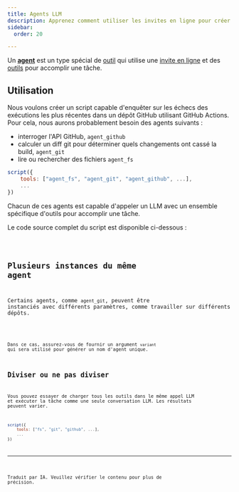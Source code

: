 ```yaml
---
title: Agents LLM
description: Apprenez comment utiliser les invites en ligne pour créer un agent LLM.
sidebar:
  order: 20

---
```



Un **[agent](../../reference/scripts/agents/)** est un type spécial de [outil](../../reference/scripts/tools/) qui utilise une [invite en ligne](../../reference/scripts/inline-prompts/) et des [outils](../../reference/scripts/tools/) pour accomplir une tâche.

## Utilisation

Nous voulons créer un script capable d'enquêter sur les échecs des exécutions les plus récentes dans un dépôt GitHub utilisant GitHub Actions.
Pour cela, nous aurons probablement besoin des agents suivants :

* interroger l'API GitHub, `agent_github`
* calculer un diff git pour déterminer quels changements ont cassé la build, `agent_git`
* lire ou rechercher des fichiers `agent_fs`

```js wrap title="github-investigator.genai.mts"
script({
    tools: ["agent_fs", "agent_git", "agent_github", ...],
    ...
})
```

Chacun de ces agents est capable d'appeler un LLM avec un ensemble spécifique d'outils pour accomplir une tâche.

Le code source complet du script est disponible ci-dessous :

<Code code={source} wrap={true} lang="js" title="github-investigator.genai.mts" />

## Plusieurs instances du même agent

Certains agents, comme `agent_git`, peuvent être instanciés avec différents paramètres, comme travailler sur différents dépôts.

<Code code={sourceMulti} wrap={true} lang="js" title="multi-agents.genai.mts" />

Dans ce cas, assurez-vous de fournir un argument `variant` qui sera utilisé pour générer un nom d'agent unique.

## Diviser ou ne pas diviser

Vous pouvez essayer de charger tous les outils dans le même appel LLM et exécuter la tâche comme une seule conversation LLM.
Les résultats peuvent varier.

```js wrap title="github-investigator.genai.mts"
script({
    tools: ["fs", "git", "github", ...],
    ...
})
```

<hr />

Traduit par IA. Veuillez vérifier le contenu pour plus de précision.
